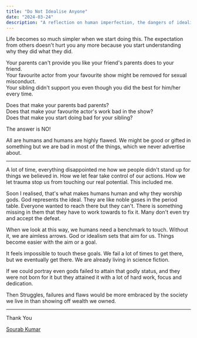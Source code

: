 ```yaml
---
title: "Do Not Idealise Anyone"
date: "2024-03-24"
description: "A reflection on human imperfection, the dangers of idealization, and the importance of accepting flaws in ourselves and others."
---
```


Life becomes so much simpler when we start doing this. The expectation from others doesn't hurt you any more because you start understanding why they did what they did.

Your parents can't provide you like your friend's parents does to your friend.  
Your favourite actor from your favourite show might be removed for sexual misconduct.  
Your sibling didn't support you even though you did the best for him/her every time.

Does that make your parents bad parents?  
Does that make your favourite actor's work bad in the show?  
Does that make you start doing bad for your sibling?

The answer is NO!

All are humans and humans are highly flawed. We might be good or gifted in something but we are bad in most of the things, which we never advertise about.

---

A lot of time, everything disappointed me how we people didn't stand up for things we believed in. How we let fear take control of our actions. How we let trauma stop us from touching our real potential. This included me.

Soon I realised, that's what makes humans human and why they worship gods. God represents the ideal. They are like noble gases in the period table. Everyone wanted to reach there but they can't. There is something missing in them that they have to work towards to fix it. Many don't even try and accept the defeat.

When we look at this way, we humans need a benchmark to touch. Without it, we are aimless arrows. God or idealism sets that aim for us. Things become easier with the aim or a goal.

It feels impossible to touch these goals. We fail a lot of times to get there, but we eventually get there. We are already living in science fiction.

If we could portray even gods failed to attain that godly status, and they were not born for it but they attained it with a lot of hard work, focus and dedication.

Then Struggles, failures and flaws would be more embraced by the society we live in than showing off wealth we owned.

---

Thank You

[Sourab Kumar](https://twitter.com/sourav_bz)
